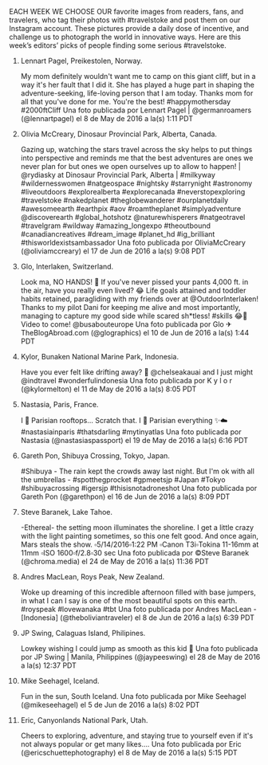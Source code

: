 EACH WEEK WE CHOOSE OUR favorite images from readers, fans, and travelers, who tag their photos with #travelstoke and post them on our Instagram account. These pictures provide a daily dose of incentive, and challenge us to photograph the world in innovative ways. Here are this week’s editors’ picks of people finding some serious #travelstoke. 
 
1. Lennart Pagel, Preikestolen, Norway. 
 
    My mom definitely wouldn't want me to camp on this giant cliff, but in a way it's her fault that I did it. She has played a huge part in shaping the adventure-seeking, life-loving person that I am today. Thanks mom for all that you've done for me. You're the best! #happymothersday #2000ftCliff Una foto publicada por Lennart Pagel | @germanroamers (@lennartpagel) el 8 de May de 2016 a la(s) 1:11 PDT 
 
2. Olivia McCreary, Dinosaur Provincial Park, Alberta, Canada.
 
    Gazing up, watching the stars travel across the sky helps to put things into perspective and reminds me that the best adventures are ones we never plan for but ones we open ourselves up to allow to happen! | @rydiasky at Dinosaur Provincial Park, Alberta | #milkyway #wildernesswomen #natgeospace #nightsky #starrynight #astronomy #liveoutdoors #explorealberta #explorecanada #neverstopexploring #travelstoke #nakedplanet #theglobewanderer #ourplanetdaily #awesomeearth #earthpix #aov #roamtheplanet #simplyadventure @discoverearth #global_hotshotz @naturewhisperers #natgeotravel #travelgram #wildway #amazing_longexpo #theoutbound #canadiancreatives #dream_image #planet_hd #ig_brilliant #thisworldexistsambassador Una foto publicada por OliviaMcCreary (@oliviamccreary) el 17 de Jun de 2016 a la(s) 9:08 PDT 
 
3. Glo, Interlaken, Switzerland.
 
    Look ma, NO HANDS! &#x1f450; If you've never pissed your pants 4,000 ft. in the air, have you really even lived? &#x1f602; Life goals attained and toddler habits retained, paragliding with my friends over at @OutdoorInterlaken! Thanks to my pilot Dani for keeping me alive and most importantly, managing to capture my good side while scared sh*tless! #skills &#x1f602;&#x1f64c; Video to come! @busabouteurope Una foto publicada por Glo &#x2708; TheBlogAbroad.com (@glographics) el 10 de Jun de 2016 a la(s) 1:44 PDT 
 
4. Kylor, Bunaken National Marine Park, Indonesia.
 
    Have you ever felt like drifting away? &#x1f30a; @chelseakauai and I just might @indtravel #wonderfulindonesia Una foto publicada por K y l o r (@kylormelton) el 11 de May de 2016 a la(s) 8:05 PDT 
 
5. Nastasia, Paris, France.
 
    I &#x1f49b; Parisian rooftops... Scratch that. I &#x1f49b; Parisian everything &#x2728;&#x2601;&#xfe0f; #nastasiainparis #thatsdarling #mytinyatlas Una foto publicada por Nastasia (@nastasiaspassport) el 19 de May de 2016 a la(s) 6:16 PDT 
 
6. Gareth Pon, Shibuya Crossing, Tokyo, Japan.
 
    #Shibuya - The rain kept the crowds away last night. But I'm ok with all the umbrellas - #spotthegprocket #gpmeetsjp #Japan #Tokyo #shibuyacrossing #igersjp #thisisnotadroneshot Una foto publicada por Gareth Pon (@garethpon) el 16 de Jun de 2016 a la(s) 8:09 PDT 
 
7. Steve Baranek, Lake Tahoe.
 
    -Ethereal- the setting moon illuminates the shoreline. I get a little crazy with the light painting sometimes, so this one felt good. And once again, Mars steals the show. &#x25ab;&#xfe0f;5/14/2016&#x25ab;&#xfe0f;1:22 PM &#x25ab;&#xfe0f;&#xfe0f;Canon T3i&#x25ab;&#xfe0f;&#xfe0f;Tokina 11-16mm at 11mm &#x25ab;&#xfe0f;ISO 1600&#x25ab;&#xfe0f;f/2.8&#x25ab;&#xfe0f;30 sec Una foto publicada por ©Steve Baranek (@chroma.media) el 24 de May de 2016 a la(s) 11:36 PDT 
 
8. Andres MacLean, Roys Peak, New Zealand.
 
    Woke up dreaming of this incredible afternoon filled with base jumpers, in what I can I say is one of the most beautiful spots on this earth. #royspeak #lovewanaka #tbt Una foto publicada por Andres MacLean - [Indonesia] (@theboliviantraveler) el 8 de Jun de 2016 a la(s) 6:39 PDT 
 
9. JP Swing, Calaguas Island, Philipines.
 
    Lowkey wishing I could jump as smooth as this kid &#x1f64c; Una foto publicada por JP Swing | Manila, Philippines (@jaypeeswing) el 28 de May de 2016 a la(s) 12:37 PDT 
 
10. Mike Seehagel, Iceland. 
 
    Fun in the sun, South Iceland. Una foto publicada por Mike Seehagel (@mikeseehagel) el 5 de Jun de 2016 a la(s) 8:02 PDT 
 
11. Eric, Canyonlands National Park, Utah.
 
    Cheers to exploring, adventure, and staying true to yourself even if it's not always popular or get many likes.... Una foto publicada por Eric (@ericschuettephotography) el 8 de May de 2016 a la(s) 5:15 PDT 
 

 


